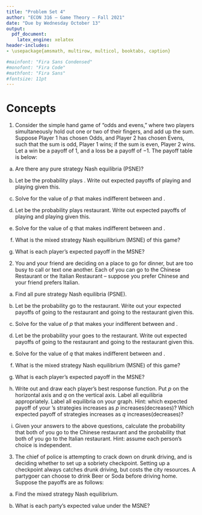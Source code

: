```yaml
---
title: "Problem Set 4"
author: "ECON 316 — Game Theory — Fall 2021"
date: "Due by Wednesday October 13"
output:
  pdf_document:
    latex_engine: xelatex
header-includes:
- \usepackage{amsmath, multirow, multicol, booktabs, caption}

#mainfont: "Fira Sans Condensed"
#monofont: "Fira Code"
#mathfont: "Fira Sans"
#fontsize: 11pt
---
```


# Concepts

1. Consider the simple hand game of "odds and evens," where two players simultaneously hold out one or two of their fingers, and add up the sum. Suppose Player 1 has chosen Odds, and Player 2 has chosen Evens, such that the sum is odd, Player 1 wins; if the sum is even, Player 2 wins. Let a win be a payoff of 1, and a loss be a payoff of $-1$. The payoff table is below:

\begin{figure}
  \centering
  \includegraphics[width=3in]{../images/hw_4_odds_evens.png}
\end{figure}

a. Are there any pure strategy Nash equilibria (PSNE)?

b. Let \textcolor{red}{$p$} be the probability \textcolor{red}{odds} plays \textcolor{red}{One}. Write out \textcolor{blue}{Evens'} expected payoffs of playing \textcolor{blue}{One} and playing \textcolor{blue}{Two} given this. 

c. Solve for the value of $p$ that makes \textcolor{blue}{Evens} indifferent between \textcolor{blue}{One} and \textcolor{blue}{Two}.

d. Let \textcolor{blue}{$q$} be the probability \textcolor{blue}{Evens} plays \textcolor{blue}{One} restaurant. Write out  \textcolor{red}{Odds'} expected payoffs of playing \textcolor{red}{One} and playing \textcolor{red}{Two} given this. 

e. Solve for the value of $q$ that makes \textcolor{red}{Odds} indifferent between \textcolor{red}{One} and \textcolor{red}{Two}.

f. What is the mixed strategy Nash equilibrium (MSNE) of this game? 

g. What is each player's expected payoff in the MSNE? 

\clearpage


2. You and your friend are deciding on a place to go for dinner, but are too busy to call or text one another. Each of you can go to the Chinese Restaurant or the Italian Restaurant -- suppose you prefer Chinese and your friend prefers Italian.

\begin{figure}
  \centering
  \includegraphics[width=3in]{../images/hw_4_restaurants.png}
\end{figure}

a. Find all pure strategy Nash equilibria (PSNE).

b. Let \textcolor{red}{$p$} be the probability \textcolor{red}{You} go to the \textcolor{red}{Chinese} restaurant. Write out your \textcolor{blue}{Friend's} expected payoffs of going to the \textcolor{blue}{Chinese} restaurant and going to the \textcolor{blue}{Italian} restaurant given this. 

c. Solve for the value of $p$ that makes your \textcolor{blue}{friend} indifferent between \textcolor{blue}{Chinese} and \textcolor{blue}{Italian}.

d. Let \textcolor{blue}{$q$} be the probability your \textcolor{blue}{friend} goes to the \textcolor{blue}{Chinese} restaurant. Write out  \textcolor{red}{Your} expected payoffs of going to the \textcolor{red}{Chinese} restaurant and going to the \textcolor{red}{Italian} restaurant given this. 

e. Solve for the value of $q$ that makes \textcolor{red}{you} indifferent between \textcolor{red}{Chinese} and \textcolor{red}{Italian}.

f. What is the mixed strategy Nash equilibrium (MSNE) of this game? 

g. What is each player's expected payoff in the MSNE? 

h. Write out and draw each player's best response function. Put $p$ on the horizontal axis and $q$ on the vertical axis. Label all equilibria appropriately. Label all equilibria on your graph. Hint: which expected payoff of your \textcolor{blue}{friend}'s strategies increases as $p$ increases(decreases)? Which expected payoff of \textcolor{red}{your} strategies increases as $q$ increases(decreases)?

i. Given your answers to the above questions, calculate the probability that both of you go to the Chinese restaurant and the probability that both of you go to the Italian restaurant. Hint: assume each person's choice is independent.

\clearpage

3. The chief of police is attempting to crack down on drunk driving, and is deciding whether to set up a sobriety checkpoint. Setting up a checkpoint always catches drunk driving, but costs the city resources. A partygoer can choose to drink Beer or Soda before driving home. Suppose the payoffs are as follows: 

\begin{figure}
  \centering
  \includegraphics[width=3in]{../images/hw_4_party.png}
\end{figure}


a. Find the mixed strategy Nash equilibrium. 

b. What is each party's expected value under the MSNE? 